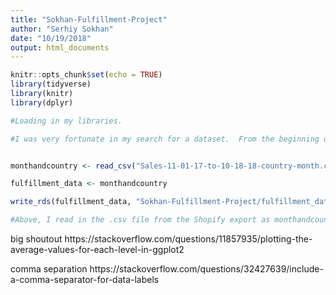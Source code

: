 ```yaml
---
title: "Sokhan-Fulfillment-Project"
author: "Serhiy Sokhan"
date: "10/19/2018"
output: html_documents
---
```



```r
knitr::opts_chunk$set(echo = TRUE)
library(tidyverse)
library(knitr)
library(dplyr)

#Loading in my libraries.
```


```r

#I was very fortunate in my search for a dataset.  From the beginning of this course, I knew that I wanted to analyze the 10,000+ orders from my time as the Web Fulfillment Manager of The Harvard Shop.  However, I was not sure of the variables that I wanted to work with.  I decided to make each entry an individual month for a certain country.  I then decided to examine the countries that the orders were sent to each month, the total amount of sales for each country and month, and the average order value.  Before deciding on making each entry an individual month for a certain country, I also considered making each observation a day and each observation a month.  However, these two alternative options each had their own issues.  I concluded that analyzing daily sales data will not be as useful for identifying trends for my successor.  I also concluded that analyzing monthly sales data would not be as useful because it would only have 12 observations. Consequently, I decided to make each observation a month and country.  Getting this data was fortunately relatively simple and straightforward.  The Harvard Shop uses the e-commerce platform Shopify.  Shopify is an avid supporter of using data in business frequently to allow retailers to identify trends and make data-driven decisions. As such, the platform does a fantastic job of providing clean data that can be exported easily. I was able to export the data with the exact variables that I needed for my analysis.  Of course, I purposely exported and used data that does not reveal any information about unique orders or customers. 


monthandcountry <- read_csv("Sales-11-01-17-to-10-18-18-country-month.csv")

fulfillment_data <- monthandcountry

write_rds(fulfillment_data, "Sokhan-Fulfillment-Project/fulfillment_data.rds")

#Above, I read in the .csv file from the Shopify export as monthandcountry.  Then, I named that fulfillment_data, and used write_rds for use in my Shiny App.


```
big shoutout https://stackoverflow.com/questions/11857935/plotting-the-average-values-for-each-level-in-ggplot2



comma separation
https://stackoverflow.com/questions/32427639/include-a-comma-separator-for-data-labels